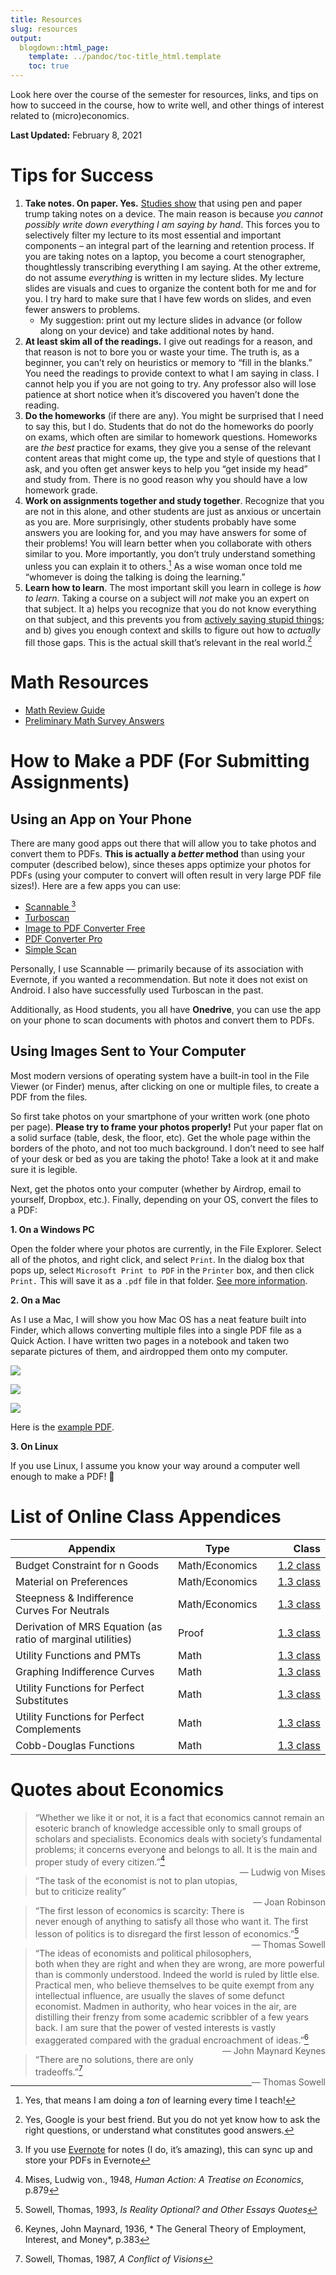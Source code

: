 ```yaml
---
title: Resources
slug: resources
output:
  blogdown::html_page:
    template: ../pandoc/toc-title_html.template
    toc: true
---
```


Look here over the course of the semester for resources, links, and tips on how to succeed in the course, how to write well, and other things of interest related to (micro)economics.

**Last Updated:** February 8, 2021

# Tips for Success {#tips}

1. **Take notes. On paper. Yes.** [Studies show](https://journals.sagepub.com/doi/abs/10.1177/0956797614524581) that using pen and paper trump taking notes on a device. The main reason is because *you cannot possibly write down everything I am saying by hand*. This forces you to selectively filter my lecture to its most essential and important components -- an integral part of the learning and retention process. If you are taking notes on a laptop, you become a court stenographer, thoughtlessly transcribing everything I am saying. At the other extreme, do not assume *everything* is written in my lecture slides. My lecture slides are visuals and cues to organize the content both for me and for you. I try hard to make sure that I have few words on slides, and even fewer answers to problems. 
    - My suggestion: print out my lecture slides in advance (or follow along on your device) and take additional notes by hand.
2. **At least skim all of the readings.** I give out readings for a reason, and that reason is not to bore you or waste your time. The truth is, as a beginner, you can't rely on heuristics or memory to "fill in the blanks." You need the readings to provide context to what I am saying in class. I cannot help you if you are not going to try. Any professor also will lose patience at short notice when it's discovered you haven't done the reading.
3. **Do the homeworks** (if there are any). You might be surprised that I need to say this, but I do. Students that do not do the homeworks do poorly on exams, which often are similar to homework questions. Homeworks are *the best* practice for exams, they give you a sense of the relevant content areas that might come up, the type and style of questions that I ask, and you often get answer keys to help you "get inside my head" and study from. There is no good reason why you should have a low homework grade.
4. **Work on assignments together and study together**. Recognize that you are not in this alone, and other students are just as anxious or uncertain as you are. More surprisingly, other students probably have some answers you are looking for, and you may have answers for some of their problems! You will learn better when you collaborate with others similar to you. More importantly, you don't truly understand something unless you can explain it to others.^[Yes, that means I am doing a *ton* of learning every time I teach!] As a wise woman once told me "whomever is doing the talking is doing the learning."
5. **Learn how to learn**. The most important skill you learn in college is *how to learn*. Taking a course on a subject will *not* make you an expert on that subject. It a) helps you recognize that you do not know everything on that subject, and this prevents you from [actively saying stupid things](http://www.smbc-comics.com/?id=2475); and b) gives you enough context and skills to figure out how to *actually* fill those gaps. This is the actual skill that's relevant in the real world.^[Yes, Google is your best friend. But you do not yet know how to ask the right questions, or understand what constitutes good answers.]

# Math Resources

- [Math Review Guide](/files/math_review_guide.pdf)
- [Preliminary Math Survey Answers](/assignment/preliminary-survey-answers.html)

# How to Make a PDF (For Submitting Assignments)

## Using an App on Your Phone

There are many good apps out there that will allow you to take photos and convert them to PDFs. **This is actually a *better* method** than using your computer (described below), since theses apps optimize your photos for PDFs (using your computer to convert will often result in very large PDF file sizes!). Here are a few apps you can use:

- [Scannable <i class="fab fa-apple"></i>](https://evernote.com/products/scannable)^[If you use [Evernote](https://evernote.com/) for notes (I do, it's amazing), this can sync up and store your PDFs in Evernote]
- [Turboscan <i class="fab fa-apple"></i><i class="fab fa-android"></i>](https://turboscanapp.com/index.html)
- [Image to PDF Converter Free <i class="fab fa-android"></i>](https://play.google.com/store/apps/details?id=com.innover.imagetopdf&hl=en_US)
- [PDF Converter Pro <i class="fab fa-android"></i>](https://play.google.com/store/apps/details?id=com.twansoftware.pdfconverterpro&hl=en_US)
- [Simple Scan <i class="fab fa-apple"></i>](https://apps.apple.com/us/app/simple-scanner-doc-scan-app-for-scanning-document-as/id1035256307)

Personally, I use Scannable — primarily because of its association with Evernote, if you wanted a recommendation. But note it does not exist on Android. I also have successfully used Turboscan in the past.

Additionally, as Hood students, you all have **Onedrive**, you can use the app on your phone to scan documents with photos and convert them to PDFs. 

## Using Images Sent to Your Computer

Most modern versions of operating system have a built-in tool in the File Viewer (or Finder) menus, after clicking on one or multiple files, to create a PDF from the files.

So first take photos on your smartphone of your written work (one photo per page). **Please try to frame your photos properly!** Put your paper flat on a solid surface (table, desk, the floor, etc). Get the whole page within the borders of the photo, and not too much background. I don't need to see half of your desk or bed as you are taking the photo! Take a look at it and make sure it is legible.

Next, get the photos onto your computer (whether by Airdrop, email to yourself, Dropbox, etc.). Finally, depending on your OS, convert the files to a PDF:

**1. On a Windows PC**

Open the folder where your photos are currently, in the File Explorer. Select all of the photos, and right click, and select `Print`. In the dialog box that pops up, select `Microsoft Print to PDF` in the `Printer` box, and then click `Print.` This will save it as a `.pdf` file in that folder. [See more information](https://www.howtogeek.com/361612/how-to-create-a-pdf-file-in-windows/).

**2. On a Mac**

As I use a Mac, I will show you how Mac OS has a neat feature built into Finder, which allows converting multiple files into a single PDF file as a Quick Action. I have written two pages in a notebook and taken two separate pictures of them, and airdropped them onto my computer.

![](/images/photos_to_pdf1.png)

![](/images/photos_to_pdf2.png)

![](/images/photos_to_pdf3.png)

Here is the [<i class="fas fa-file-pdf"></i> example PDF](../files/photos_to_pdf.pdf).

**3. On Linux**

If you use Linux, I assume you know your way around a computer well enough to make a PDF! 🤖

# List of Online Class Appendices

| Appendix         | Type | Class |
|------------------|------|------:|
| Budget Constraint for n Goods | Math/Economics | [1.2 class](content/1.2-content/#budget-constraint-for-n-goods) |
| Material on Preferences | Math/Economics | [1.3 class](/content/1.3-content/#appendix-1-material-on-preferences) |
| Steepness & Indifference Curves For Neutrals | Math/Economics | [1.3 class](/content/1.3-content/#assumptions-of-well-behaved-preferences) |
| Derivation of MRS Equation (as ratio of marginal utilities) | Proof | [1.3 class](/content/1.3-content/#derivation-of-mrs-equation-as-ratio-of-marginal-utilities) |
| Utility Functions and PMTs | Math | [1.3 class](/content/1.3-content/#utility-functions-and-pmts) | 
| Graphing Indifference Curves | Math | [1.3 class](/class/1.3-content/#graphing-indifference-curves) | 
| Utility Functions for Perfect Substitutes | Math | [1.3 class](/content/1.3-content/#utility-functions-for-perfect-substitutes) | 
| Utility Functions for Perfect Complements | Math | [1.3 class](/content/1.3-content/#utility-functions-for-perfect-complements) | 
| Cobb-Douglas Functions | Math | [1.3 class](/class/1.4-class/#cobb-douglas-functions) | 

# Quotes about Economics

> “Whether we like it or not, it is a fact that economics cannot remain an esoteric branch of knowledge accessible only to small groups of scholars and specialists. Economics deals with society's fundamental problems; it concerns everyone and belongs to all. It is the main and proper study of every citizen.”^[Mises, Ludwig von., 1948, *Human Action: A Treatise on Economics*, p.879] <br> [— Ludwig von Mises]{style="float:right"}

> “The task of the economist is not to plan utopias, but to criticize reality” <br> [— Joan Robinson]{style="float:right"}

> “The first lesson of economics is scarcity: There is never enough of anything to satisfy all those who want it. The first lesson of politics is to disregard the first lesson of economics.”^[Sowell, Thomas, 1993, *Is Reality Optional? and Other Essays Quotes*] <br> [— Thomas Sowell]{style="float:right"}

> “The ideas of economists and political philosophers, both when they are right and when they are wrong, are more powerful than is commonly understood. Indeed the world is ruled by little else. Practical men, who believe themselves to be quite exempt from any intellectual influence, are usually the slaves of some defunct economist. Madmen in authority, who hear voices in the air, are distilling their frenzy from some academic scribbler of a few years back. I am sure that the power of vested interests is vastly exaggerated compared with the gradual encroachment of ideas.”^[Keynes, John Maynard, 1936, * The General Theory of Employment, Interest, and Money*, p.383] <br> [— John Maynard Keynes]{style="float:right"}

> “There are no solutions, there are only tradeoffs.”^[Sowell, Thomas, 1987, *A Conflict of Visions*] <br> [— Thomas Sowell]{style="float:right"}
